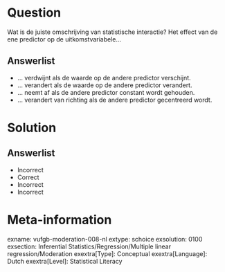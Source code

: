 Question
========
  
Wat is de juiste omschrijving van statistische interactie? Het effect van de ene predictor op de uitkomstvariabele…

  
Answerlist
----------
* … verdwijnt als de waarde op de andere predictor verschijnt.
* … verandert als de waarde op de andere predictor verandert.
* … neemt af als de andere predictor constant wordt gehouden.
* … verandert van richting als de andere predictor gecentreerd wordt.

Solution
========

Answerlist
----------
* Incorrect
* Correct
* Incorrect
* Incorrect

Meta-information
================
exname: vufgb-moderation-008-nl
extype: schoice
exsolution: 0100
exsection: Inferential Statistics/Regression/Multiple linear regression/Moderation
exextra[Type]: Conceptual
exextra[Language]: Dutch
exextra[Level]: Statistical Literacy 